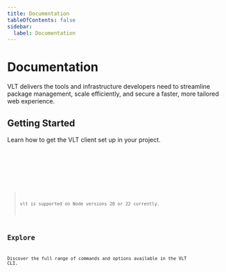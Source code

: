 ```yaml
---
title: Documentation
tableOfContents: false
sidebar:
  label: Documentation
---
```



# Documentation

VLT delivers the tools and infrastructure developers need to
streamline package management, scale efficiently, and secure a faster,
more tailored web experience.

## Getting Started

Learn how to get the VLT client set up in your project.

<Tabs>
  <TabItem label="npm">
    <Code code="$ npm i -g vlt" lang="bash" />
  </TabItem>
  <TabItem label="pnpm">
    <Code code="$ pnpm i -g vlt" lang="bash" />
  </TabItem>
</Tabs>

> vlt is supported on Node versions 20 or 22 currently.

## Explore

Discover the full range of commands and options available in the VLT
CLI.

<CardGrid>
  <CardGridLink
    title="Authentication"
    description="Setup credentials for multiple registries"
    href="/cli/auth"
    img="/icons/authentication.svg"
  />
  <CardGridLink
    title="Commands"
    description="The commands you already know, made more powerful"
    href="/cli/commands"
    img="/icons/client.svg"
  />
  <CardGridLink
    title="Configuration"
    description="Do more, type less with companion binary shortcuts"
    href="/cli/configuring"
    img="/icons/config.svg"
  />
  <CardGridLink
    title="Packages"
    description="The workspaces that makeup the VLT monorepo"
    href="/packages"
    img="/icons/packages.svg"
  />
  <CardGridLink
    title="Dependency Selectors"
    description="Effortless dependency targeting with selectors"
    href="/cli/selectors"
    img="/icons/query.svg"
  />
  <CardGridLink
    title="Serverless Registry"
    description="Securely develop and distribute custom packages"
    href="/registry"
    img="/icons/vsr.svg"
  />
  <CardGridLink
    title="Registry Deployment"
    description="Deploy VSR to Cloudflare Workers in minutes"
    href="/registry/deployment"
    img="/icons/vsr.svg"
  />
</CardGrid>
